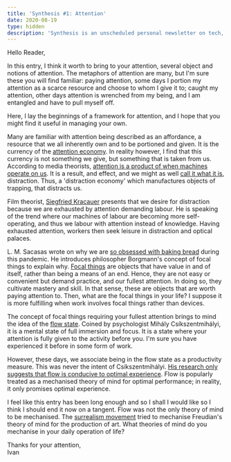 ```yaml
---
title: 'Synthesis #1: Attention'
date: 2020-08-19
type: hidden
description: 'Synthesis is an unscheduled personal newsletter on tech, culture, and urban systems.'
---
```


Hello Reader,

In this entry, I think it worth to bring to your attention, several object and notions of attention. The metaphors of attention are many, but I'm sure these you will find familiar: paying attention, some days I portion my attention as a scarce resource and choose to whom I give it to; caught my attention, other days attention is wrenched from my being, and I am entangled and have to pull myself off.

Here, I lay the beginnings of a framework for attention, and I hope that you might find it useful in managing your own.

Many are familiar with attention being described as an affordance, a resource that we all inherently own and to be portioned and given. It is the currency of the [attention economy](https://econreview.berkeley.edu/paying-attention-the-attention-economy/). In reality however, I find that this currency is not something we give, but something that is taken from us. According to media theorists, [attention is a product of when machines operate on us](https://comparativemedia.columbia.edu/sites/default/files/Anthropology%20Quarterly.pdf). It is a result, and effect, and we might as well [call it what it is](https://www.goodreads.com/quotes/106313-the-beginning-of-wisdom-is-to-call-things-by-their), distraction. Thus, a 'distraction economy' which manufactures objects of trapping, that distracts us.

Film theorist, [Siegfried Kracauer](https://sites.fas.harvard.edu/~fc76/Handouts/10__Distraction_Notes.html) presents that we desire for distraction because we are exhausted by attention demanding labour. He is speaking of the trend where our machines of labour are becoming more self-operating, and thus we labour with attention instead of knowledge. Having exhausted attention, workers then seek leisure in distraction and optical palaces.

L. M. Sacasas wrote on why we are [so obsessed with baking bread](https://theconvivialsociety.substack.com/p/baking-bread-finding-meaning) during this pandemic. He introduces philosopher Borgmann's concept of focal things to explain why. [Focal things](https://en.wikipedia.org/wiki/Device_paradigm) are objects that have value in and of itself, rather than being a means of an end. Hence, they are not easy or convenient but demand practice, and our fullest attention. In doing so, they cultivate mastery and skill. In that sense, these are objects that are worth paying attention to. Then, what are the focal things in your life? I suppose it is more fulfilling when work involves focal things rather than devices.

The concept of focal things requiring your fullest attention brings to mind the idea of the [flow state](https://en.wikipedia.org/wiki/Flow_(psychology)). Coined by psychologist Mihály Csíkszentmihályi, it is a mental state of full immersion and focus. It is a state where your attention is fully given to the activity before you. I'm sure you have experienced it before in some form of work.

However, these days, we associate being in the flow state as a productivity measure. This was never the intent of Csíkszentmihályi. [His research only suggests that flow is conducive to optimal experience](https://aeon.co/essays/the-true-expert-does-not-perform-in-a-state-of-effortless-flow). Flow is popularly treated as a mechanised theory of mind for optimal performance; in reality, it only promises optimal experience.

I feel like this entry has been long enough and so I shall I would like so I think I should end it now on a tangent. Flow was not the only theory of mind to be mechanised. The [surrealism movement](https://www.moma.org/learn/moma_learning/themes/surrealism/tapping-the-subconscious-automatism-and-dreams/) tried to mechanise Freudian's theory of mind for the production of art. What theories of mind do you mechanise in your daily operation of life?

Thanks for your attention,  
Ivan